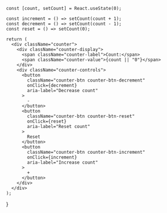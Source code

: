     const [count, setCount] = React.useState(0);
  
    const increment = () => setCount(count + 1);
    const decrement = () => setCount(count - 1);
    const reset = () => setCount(0);
  
    return (
      <div className="counter">
        <div className="counter-display">
          <span className="counter-label">Count:</span>
          <span className="counter-value">{count || "0"}</span>
        </div>
        <div className="counter-controls">
          <button 
            className="counter-btn counter-btn-decrement" 
            onClick={decrement}
            aria-label="Decrease count"
          >
            -
          </button>
          <button 
            className="counter-btn counter-btn-reset" 
            onClick={reset}
            aria-label="Reset count"
          >
            Reset
          </button>
          <button 
            className="counter-btn counter-btn-increment" 
            onClick={increment}
            aria-label="Increase count"
          >
            +
          </button>
        </div>
      </div>
    );
  }
  
  <Counter/>